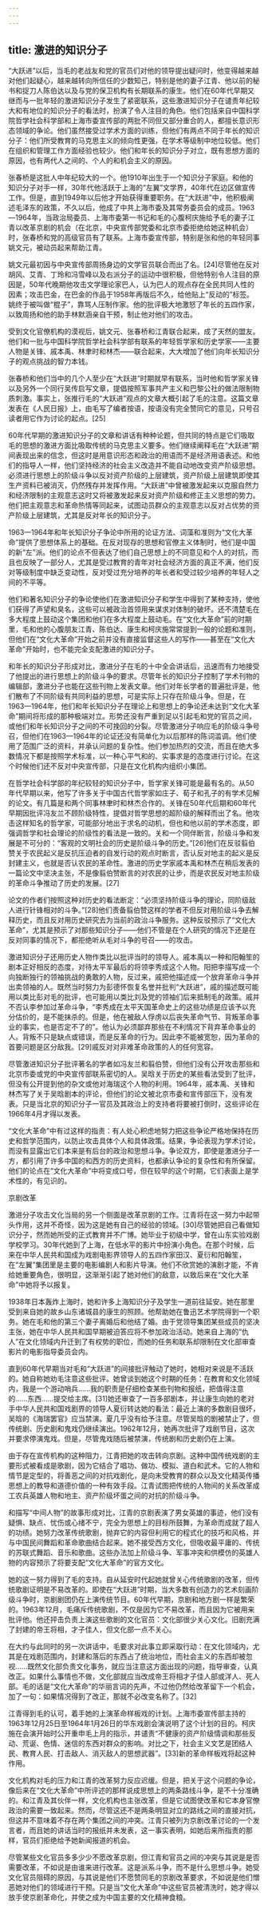 ```yaml
---
---
---
```

title: 激进的知识分子
---



“大跃进”以后，当毛的老战友和党的官员们对他的领导提出疑问时，他变得越来越对他们起疑心，越来越转向所信任的少数知己，特别是他的妻子江青、他以前的秘书和捉刀人陈伯达以及与党的保卫机构有长期联系的康生。他们在60年代早期又继而与一批年轻的激进知识分子发生了紧密联系，这些激进知识分子在谴责年纪较大和有地位的知识分子的看法时，扮演了令人注目的角色。他们包括来自中国科学院哲学社会科学部和上海市委宣传部的两批不同但又部分重合的人，都擅长意识形态领域的争论。他们虽然接受过学术方面的训练，但他们有两点不同于年长的知识分子：他们所受教育的马克思主义的倾向性更强，在学术等级制中地位较低。他们在组织和管理工作方面经验也较少。他们和年长的知识分子对立，既有思想方面的原因，也有两代人之间的、个人的和机会主义的原因。

张春桥是这批人中年纪较大的一个。他1910年出生于一个知识分子家庭。和他的知识分子对手一样，30年代他活跃于上海的“左翼”文学界，40年代在边区做宣传工作。但是，直到1949年以后他才开始获得重要职务。在“大跃进”中，他积极阐述毛泽东的政策，不久以后，他成了中共上海市委及其常务委员会的成员。1963—1964年，当政治局委员、上海市委第一书记和毛的心腹柯庆施给予毛的妻子江青以改革京剧的机会（在北京，中央宣传部党委和北京市委拒绝给她这种机会）时，张春桥和党的高级官员有了联系。上海市委宣传部，特别是张和他的年轻同事姚文元，被动员起来帮助江青。

姚文元最初因与中央宣传部周扬身边的文学官员联合而出了名。[24]尽管他在反对胡风、艾青、丁玲和冯雪峰以及右派分子的运动中很积极，但他特别令人注目的原因是，50年代晚期他攻击文学理论家巴人，认为巴人的观点存在全民共同人性的因素；攻击巴金，在巴金的作品于1958年再版后不久，给他贴上“反动的”标签。姚终于被叫做“棍子”，靠骂人压制作家。他的批评极大地激怒了年长的五四作家，以致周扬和他的助手林默涵亲自干预，制止他对他们的攻击。

受到文化官僚机构的漠视后，姚文元、张春桥和江青联合起来，成了天然的盟友。他们和一批与中国科学院哲学社会科学部有联系的年轻哲学家和历史学家——主要人物是关锋、戚本禹、林聿时和林杰——联合起来，大大增加了他们向年长知识分子的观点挑战的智力本钱。

张春桥和他们当中的几个人至少在“大跃进”时期就早有联系，当时他和哲学家关锋以及另外一个同行吴传启写文章，提倡按照军事共产主义和巴黎公社的做法限制物质刺激。事实上，张推行毛的“大跃进”观点的文章大概引起了毛的注意。这篇文章发表在《人民日报》上，由毛写了编者按语，按语没有完全赞同它的意见，只号召读者用它作为讨论的起点。[25]

60年代早期的激进知识分子的文章和讲话有种种论题，但共同的特点是它们吸取毛的思想的激进方面比吸取传统的马克思主义要多。他们继续阐释毛在“大跃进”期间表现出来的信念，但这时是用意识形态和政治的用语而不是经济用语表述。和他们的指导人一样，他们坚持经济的社会主义改造并不能自动地改变资产阶级思想。必须进行思想上的阶级斗争以反对资产阶级的上层建筑，资产阶级上层建筑即使其生产资料已被消灭，仍然残存并发挥作用。“大跃进”中曾被激发起来以克服自然力和经济限制的主观意志这时又将被激发起来反对资产阶级和修正主义思想的势力。他们把主观意志和革命热情等同起来，试图动员群众的主观意志以反对占优势的资产阶级上层建筑，尤其是反对年长的知识分子。

1963—1964年和年长知识分子争论中所用的论证方法、词藻和准则为“文化大革命”提供了思想体系上的基础。在反对现存的思想和官僚主义体制时，他们是中国的新“左”派。他们的论点不但表达了他们自己思想上的不同意见和个人的对抗，而且也反映了一部分人，尤其是受过教育的青年对社会经济方面的真正不满，他们反对等级制度中缺乏变动性，反对受过充分培养的年长者和受过较少培养的年轻人之间的不平等。

他们和著名知识分子的争论使他们在激进知识分子和学生中得到了某种支持，使他们获得了声望和臭名，这些可以被政治首领用来谋求对体制的破坏。还不清楚毛在多大程度上鼓动这个集团和他们在多大程度上鼓动毛。在“文化大革命”前的时期里，毛和他的心腹朋友江青、陈伯达、康生和柯庆施常常提到一般的论题和准则，但他们在“文化大革命”开始之前并没有直接监督这些人的写作——甚至在“文化大革命”开始时，也不能完全支配激进的知识分子。

和年长的知识分子形成对比，激进分子在毛的十中全会讲话后，迅速而有力地接受了他提出的进行思想上的阶级斗争的要求。尽管年长的知识分子控制了学术刊物的编辑部，激进分子也能在这些刊物上发表文章。他们对年长学者的普遍批评是，他们散布了不同阶级有共同利益的思想，可是实际上只存在阶级斗争。但是，在1963—1964年，他们和年长知识分子在理论上和思想上的争论还未达到“文化大革命”期间将形成的那种极端对立。形势还没有严重到足以引起毛和党的官员之间，或他们和年长知识分子之间的不可挽回的分裂。尽管激进分子响应毛的阶级斗争号召，但他们在1963—1964年的论证还没有简单化为以后那样的陈词滥调。他们使用了范围广泛的资料，并承认问题的复杂性。他们参加热烈的交流，而且在绝大多数情况下都是按照学术标准，以一种心平气和的、实事求是的态度进行讨论。在这个时候他们还不反对中央宣传部，只是在文化机构内组织小集团。

在哲学社会科学部的年纪较轻的知识分子中，哲学家关锋可能是最有名的。从50年代早期以来，他写了许多关于中国古代哲学家如庄子、荀子和孔子的有学术见解的论文。有几篇是和两个同事林聿时和林杰合作的。关锋在50年代后期和60年代早期因批评冯友兰不顾阶级特性，提倡对哲学思想的超阶级的解释而出了名。他攻击这样知名的哲学家，可能部分地出于求名的动机，但也和他以前的学术态度，即强调哲学和社会理论的阶级性的看法是一致的。关和一个同伴断言，阶级斗争和发展是不可分的：“客观的文明社会的历史是阶级斗争的历史。”[26]他们在反驳翦伯赞关于农民起义是反抗压迫者的自发行动的观点时断言，否认反对地主的起义是反封建主义，也就是否认农民的革命性。激进的历史学家戚本禹和林杰在稍后发表的一篇论文中坚决主张，不是像翦伯赞断言的对农民的让步，而是农民反对地主阶级的革命斗争推动了历史的发展。[27]

论文的作者们按照这种对历史的看法断定：“必须坚持阶级斗争的理论，同阶级敌人进行针锋相对的斗争。”[28]他们责备翦伯赞这样的学者不但反对用阶级斗争去解释历史，而且反对用历史研究去为当前的政治斗争服务。这种反驳预示了“文化大革命”，尤其是预示了对那些知识分子——他们不管是在个人研究的情况下还是在反对同事的情况下，都拒绝听从毛对斗争的号召——的攻击。

激进知识分子还用历史人物作类比以批评当时的领导人。戚本禹以一种和阳翰笙的剧本正好相反的态度，对待太平军最后的将领李秀成这个人物。阳把李描写成一个向独断独行的领袖挑战的勇敢的人物，反过来，戚把他描述成一个放弃革命斗争并出卖领袖的人。既然当时努力为彭德怀恢复名誉并批判“大跃进”，戚的描述既可能用以类比彭对毛的批评，也可能用以类比刘及党的领袖们后来抵制毛的政策。戚并不否认李参加过革命斗争，“李秀成在太平天国革命史上的这些功绩是应该予以充分估价的，是不能抹杀的。但是，他在被敌人俘虏以后丧失革命气节、背叛革命事业的事实，也是否定不了的”。他认为必须鄙弃那些在不利情况下背弃革命事业的人。背叛不只是缺点或错误，而是反革命的行为。因此李不能被宽恕，因为革命的首要问题是区分敌我。[29]戚反对对非难革命政策的人的任何宽容。

尽管激进知识分子批评著名的学者如冯友兰和翦伯赞，但他们没有公开攻击那些和北京市委或党的中央宣传部联系密切的人。吴晗关于历史的某些看法受到了批评，但没有公开提到他的杂文或他对海瑞这个人物的利用。1964年，戚本禹、关锋和林杰写了关于吴晗剧本的评论，但他们的论文被北京市委和宣传部压下，没有发表。只是当北京的知识分子一官员及其政治上的支持者将要被打倒时，这些评论在1966年4月才得以发表。

“文化大革命”中有过这样的指责：有人处心积虑地努力把这些争论严格地保持在历史和哲学范围内，以防止攻击具体个人和具体政策。结果，争论表现为学术讨论，而没有显露出它们本来是有后台的政治和思想斗争。争论双方，即使是激进分子一方，都引用了许多中国的和西方的历史资料，也都承认争论的复杂性和有所保留。他们的论点在“文化大革命”中将变成口号，但在较早的这个时期，它们表面上是学术性的，有见识的。





京剧改革

激进分子攻击文化当局的另一个侧面是改革京剧的工作。江青将在这一努力中起带头作用，这并不奇怪，因为这是她有自己的经验的领域。[30]尽管她把自己看做知识分子，然而她所受的正式教育并不广博。她毕业于初级中学，曾在山东实验戏剧学校学习。30年代她到了上海，在低水平的影片中扮演小角色。在那个时候，后来在中华人民共和国成为戏剧电影界领导人的五四作家田汉、夏衍和阳翰笙，在“左翼”集团里是主要的电影编剧人和影片导演。他们不欣赏她的演剧才能，不肯给她重要角色，很明显，这渐渐引起了她对他们的敌意，以致后来在“文化大革命”中她将予以报复。

1938年日本轰炸上海时，她和许多上海知识分子及学生一道前往延安。她在那里受到来自她的故乡山东诸城县的康生的照顾。他帮助她在鲁迅艺术学院得到一个职务。她在毛和他的第三个妻子离婚后和他结了婚。由于党领导集团某些成员的坚决主张，她在中华人民共和国早期被迫答应将不参加政治活动。她来自上海的“仇人”在文化领域内升迁到了有权势的职位，而她的任务和联系却限制在文化部审查影片的电影指导委员会内。

直到60年代早期当对毛和“大跃进”的间接批评触动了她时，她相对来说是不活跃的。她自称她劝毛注意这些批评。她曾谈到她这个时期的任务：在教育和文化领域内，我是一个游动哨兵……我的职责是仔细检查某些刊物和报纸，把值得注意的……东西……提交给主席。[31]她还审查了一百多部剧本，并让康生向她的老对手中华人民共和国戏剧界的领导人夏衍转达她的看法：最近上演的多数剧目很坏，吴晗的《海瑞罢官》应当禁演。夏几乎没有给予注意。尽管吴晗的剧被禁止了，但传统剧、历史剧和鬼戏仍继续演出。1962年12月，她再次批评了戏剧节目，这次并要求停演鬼戏。但是，尽管鬼戏随后被禁演，传统剧和历史剧仍在上演。

由于存在宣传机构的这种阻力，江青把她的攻击转向京剧。这种中国传统戏剧的主要形式被看成是歌剧，因为它结合了唱功、做功、模拟、道白和武术。它的人物和情节是定型的，将善恶之间的对抗戏剧化，是向未受教育的群众以及文化精英传播思想上的教导和道德价值的一种有效手段。江青试图把传统的人物间的关系改革成工农兵英雄人物和地主、资产阶级坏蛋之间的对抗的阶级斗争。

和描写“中间人物”的故事形成对比，江青的京剧表演了男女英雄的事迹，他们没有疑惧、缺点、忧伤或心绪不宁，完全为思想上的目标所鼓舞，为革命而成就了超人的功绩。她努力改革传统歌剧，抛弃它的内容但利用它的程式化的技巧和风格，并与中国民间舞蹈和革命歌曲结合起来。她不接受西方文化，但吸收最平庸的、传统的苏联式舞蹈、音乐和歌曲。这些办法加上阶级斗争、军事冲突和供模仿的英雄人物的内容预示了将要支配“文化大革命”的官方文化。

她的这一努力得到了毛的支持。自从延安时代起她就曾关心传统歌剧的改革，但传统歌剧证明是不易改革的。即使在“大跃进”时期，当大多数有创造力的艺术刻画阶级斗争时，京剧剧团仍在上演传统节目。60年代早期，京剧和地方剧一样是繁荣的。1963年12月，毛痛斥传统歌剧，不仅是因为它不易改革，而且因为它被用来批评他。他还抨击负责上演这些歌剧的文化官员：文化部很少关心文化。旧剧充满了封建的帝王将相，才子佳人，但文化部一点不关心。

在大约与此同时的另一次讲话中，毛要求对此事立即采取行动：在文化领域内，尤其是在戏剧范围内，封建和落后的东西占了统治地位，而社会主义的东西却被忽视……既然文化部负责文化事务，就应当注意这方面出现的问题，指导审查，认真改正。如果什么事情也不做，文化部就应当改成帝王将相才子佳人部或洋人、死人部。毛的话是“文化大革命”的华丽言词的先声，不过他仍然给改革留下一个机会，加了一句：如果情况得到了改正，那就不必改变名称了。[32]

江青得到毛的认可，着手她的上演革命样板戏的计划。上海市委宣传部主持的1963年12月25日至1964年1月26日的华东戏剧会演说明了这个计划的目的。柯庆施在会演开始时公开重申毛上月的指示，并谴责“不健康的资产阶级情调和那些反动、荒诞、色情、迷信的东西对群众的影响。对比之下，社会主义文艺是团结人民、教育人民、打击敌人、消灭敌人的思想武器”。[33]新的革命样板戏将起这种作用。

文化机构对毛的压力和江青的改革努力反应迟缓。但是，把关于这个问题的争论，像后来在“文化大革命”中所评述的那样说成思想上的两条路线斗争，是不十分准确的。和江青及其伙伴一样，文化机构也主张改革，但是它试图使改革和它本身官僚政治的需要一致起来。然而，尽管这还不是两条明显对立的路线之间的直接对抗，但这并不意味着不存在两个集团之间的冲突。江青只被列为京剧改革讨论的一个发言者，而且她的讲话当时的报纸并未发表，这一事实表明，如她后来所指责的那样，官员们拒绝给予她新闻报道的机会。

尽管某些文化官员多多少少不愿改革京剧，但江青和官员之间的冲突与其说是是否需要改革，不如说是由谁来进行改革。这是派系斗争，而不是什么思想斗争。她受文化官员阻碍的原因，与其说是他们不愿赞同毛的京剧改革要求，不如说是他们憎恶她对他们的领域进行干预。只是当“文化大革命”中这些官员被清洗时，她才得以放手使京剧革命化，并使之成为中国主要的文化精神食粮。